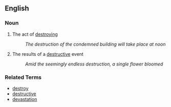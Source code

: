 == English ==

=== Noun ===

# The act of [[destroy]]ing
#: ''The destruction of the condemned building will take place at noon''
# The results of a [[destructive]] event
#: ''Amid the seemingly endless destruction, a single flower bloomed''

=== Related Terms ===

*[[destroy]]
*[[destructive]]
*[[devastation]]